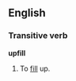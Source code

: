 ==English==

===Transitive verb===
{{rfc-trverb|Transitive verb}}
'''upfill'''

# {{obsolete}} To [[fill]] up.